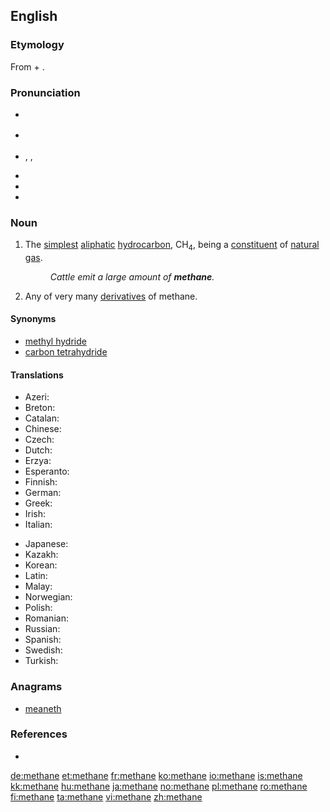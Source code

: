 {{also|méthane}}
==English==
{{wikipedia}}

===Etymology===
From {{term|methyl||lang=en}} + {{term|-ane||lang=en}}.

===Pronunciation===
* {{a|Canada}} {{IPA|/ˈmɛθɛɪn/}}
* {{a|RP}} {{IPA|/ˈmiːθeɪn/}}
* {{a|US}} {{enPR|mĕth'ān}}, {{IPA|/ˈmɛθeɪn/}}, {{SAMPA|/"mETeIn/}}
* {{audio|en-uk-methane.ogg|Audio (UK)}}
* {{audio|en-us-methane.ogg|Audio (US)}}
* {{rhymes|ɛθeɪn}}

===Noun===
{{en-noun|s|-}}

# {{organic compound|uncountable}} The [[simplest]] [[aliphatic]] [[hydrocarbon]], CH<sub>4</sub>, being a [[constituent]] of [[natural gas]].
#: ''Cattle emit a large amount of '''methane'''.''
# {{organic chemistry|countable}} Any of very many [[derivative]]s of methane.

====Synonyms====
* [[methyl hydride]] {{qualifier|appears in some chemistry literature}}
* [[carbon tetrahydride]] {{qualifier|rare|systematic name}}

====Translations====
{{trans-top|the compound CH<sub>4</sub>}}
* Azeri: {{t|az|metan}}
* Breton: {{t-|br|metan|m|xs=Breton}}
* Catalan: {{t-|ca|metà|m}}
* Chinese: {{t|cmn|甲烷|sc=Hani|tr=jiǎ wán}}
* Czech: {{t+|cs|metan|m}}
* Dutch: {{t+|nl|methaan|n}}
* Erzya: {{tø|myv|ведь тол}}
* Esperanto: {{t-|eo|metano|xs=Esperanto}}
* Finnish: {{t+|fi|metaani}}
* German: {{t+|de|Methan|n}}
* Greek: {{t+|el|μεθάνιο|n|tr=methánio}}
* Irish: {{t|ga|meatán|m}}
* Italian: {{t+|it|metano}}
{{trans-mid}}
* Japanese: {{t-|ja|メタン|tr=metan}}
* Kazakh: {{t|kk|метан|tr=metan|sc=Cyrl}}
* Korean: {{t|ko|메탄|tr=metan|sc=Hang}}
* Latin: {{t-|la|methanum}}
* Malay: {{t|ms|metana}}
* Norwegian: {{t+|no|metan|n}}
* Polish: {{t+|pl|metan|m}}
* Romanian: {{t+|ro|metan|n}}
* Russian: {{t|ru|метан|m|sc=Cyrl|tr=metán}}
* Spanish: {{t+|es|metano|m}}
* Swedish: {{t+|sv|metan|n}}
* Turkish: {{t|tr|metan}}
{{trans-bottom}}

===Anagrams===
* [[meaneth#English|meaneth]]

===References===
* {{R:Online_Etymology_Dictionary|methane}}

[[de:methane]]
[[et:methane]]
[[fr:methane]]
[[ko:methane]]
[[io:methane]]
[[is:methane]]
[[kk:methane]]
[[hu:methane]]
[[ja:methane]]
[[no:methane]]
[[pl:methane]]
[[ro:methane]]
[[fi:methane]]
[[ta:methane]]
[[vi:methane]]
[[zh:methane]]